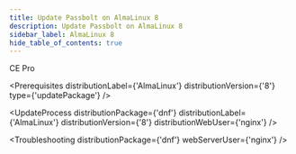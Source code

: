 ```yaml
---
title: Update Passbolt on AlmaLinux 8
description: Update Passbolt on AlmaLinux 8
sidebar_label: AlmaLinux 8
hide_table_of_contents: true
---
```



<div style={{display: "flex", gap: "1rem"}}>
  <Chips link="https://www.passbolt.com/ce/almalinux" isUnderMainTitle={true}>CE</Chips>
  <Chips link="https://www.passbolt.com/pricing/pro" isUnderMainTitle={true}>Pro</Chips>
</div>

<Prerequisites
  distributionLabel={'AlmaLinux'}
  distributionVersion={'8'}
  type={'updatePackage'}
/>

<UpdateProcess
  distributionPackage={'dnf'}
  distributionLabel={'AlmaLinux'}
  distributionVersion={'8'}
  distributionWebUser={'nginx'}
/>

<Troubleshooting distributionPackage={'dnf'} webServerUser={'nginx'} />

<InCaseOfIssues />
